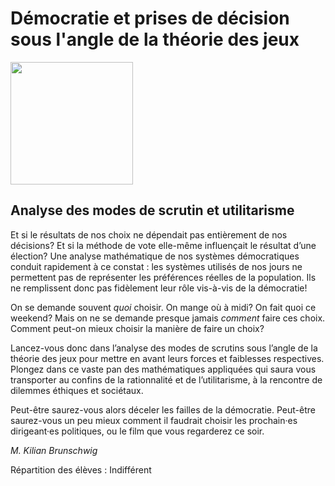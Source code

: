 # Démocratie et prises de décision sous l&#039;angle de la théorie des jeux

::: {.center data-latex=""}
![](images/democratie-et-prises-de-decision-sous-l-angle-de-la-theorie-des-jeux.jpg){height=14em}
:::

## Analyse des modes de scrutin et utilitarisme {-}

Et si le résultats de nos choix ne dépendait pas entièrement de nos
décisions? Et si la méthode de vote elle-même influençait le résultat
d'une élection? Une analyse mathématique de nos systèmes démocratiques
conduit rapidement à ce constat&nbsp;: les systèmes utilisés de nos jours
ne permettent pas de représenter les préférences réelles de la
population. Ils ne remplissent donc pas fidèlement leur rôle vis-à-vis
de la démocratie!

On se demande souvent *quoi* choisir. On mange où à midi? On fait quoi
ce weekend? Mais on ne se demande presque jamais *comment* faire ces
choix. Comment peut-on mieux choisir la manière de faire un choix?

Lancez-vous donc dans l'analyse des modes de scrutins sous l'angle de
la théorie des jeux pour mettre en avant leurs forces et faiblesses
respectives. Plongez dans ce vaste pan des mathématiques appliquées qui
saura vous transporter au confins de la rationnalité et de
l'utilitarisme, à la rencontre de dilemmes éthiques et sociétaux.

Peut-être saurez-vous alors déceler les failles de la démocratie.
Peut-être saurez-vous un peu mieux comment il faudrait choisir les
prochain·es dirigeant·es politiques, ou le film que vous regarderez ce
soir.

::: {.signature data-latex=""}
_M. Kilian Brunschwig_  
:::
Répartition des élèves : Indifférent
